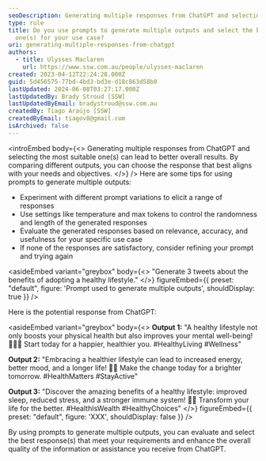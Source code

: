 ```yaml
---
seoDescription: Generating multiple responses from ChatGPT and selecting the most suitable one(s) can lead to better overall results. By comparing different outputs, you can choose the response that best aligns with your needs and objectives.
type: rule
title: Do you use prompts to generate multiple outputs and select the best
  one(s) for your use case?
uri: generating-multiple-responses-from-chatgpt
authors:
  - title: Ulysses Maclaren
    url: https://www.ssw.com.au/people/ulysses-maclaren
created: 2023-04-12T22:24:28.000Z
guid: 5d456575-77bd-4bd3-bd3e-d18c863d58b0
lastUpdated: 2024-06-08T03:27:17.000Z
lastUpdatedBy: Brady Stroud [SSW]
lastUpdatedByEmail: bradystroud@ssw.com.au
createdBy: Tiago Araújo [SSW]
createdByEmail: tiagov8@gmail.com
isArchived: false
---
```


<introEmbed
  body={<>
Generating multiple responses from ChatGPT and selecting the most suitable one(s) can lead to better overall results. By comparing different outputs, you can choose the response that best aligns with your needs and objectives.
  </>}
/>
Here are some tips for using prompts to generate multiple outputs:

- Experiment with different prompt variations to elicit a range of responses
- Use settings like temperature and max tokens to control the randomness and length of the generated responses
- Evaluate the generated responses based on relevance, accuracy, and usefulness for your specific use case
- If none of the responses are satisfactory, consider refining your prompt and trying again

<asideEmbed
  variant="greybox"
  body={<>
    "Generate 3 tweets about the benefits of adopting a healthy lifestyle."
  </>}
  figureEmbed={{
    preset: "default",
    figure: 'Prompt used to generate multiple outputs',
    shouldDisplay: true
  }}
/>

Here is the potential response from ChatGPT:

<asideEmbed
  variant="greybox"
  body={<>
    **Output 1:** "A healthy lifestyle not only boosts your physical health but also improves your mental well-being! 🏃‍♂️🧠 Start today for a happier, healthier you. #HealthyLiving #Wellness"

**Output 2:** "Embracing a healthier lifestyle can lead to increased energy, better mood, and a longer life! 💪🌱 Make the change today for a brighter tomorrow. #HealthMatters #StayActive"

**Output 3:** "Discover the amazing benefits of a healthy lifestyle: improved sleep, reduced stress, and a stronger immune system! 🥗💤 Transform your life for the better. #HealthIsWealth #HealthyChoices"
  </>}
  figureEmbed={{
    preset: "default",
    figure: 'XXX',
    shouldDisplay: false
  }}
/>

By using prompts to generate multiple outputs, you can evaluate and select the best response(s) that meet your requirements and enhance the overall quality of the information or assistance you receive from ChatGPT.
